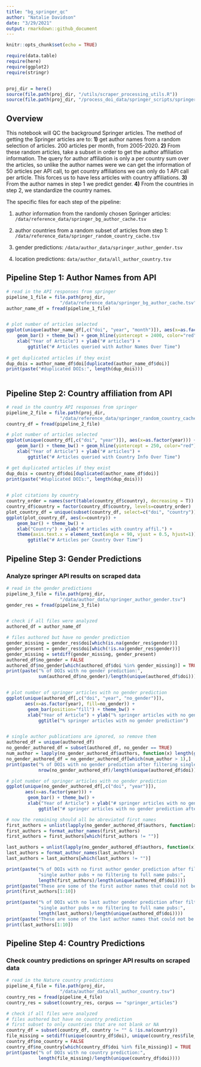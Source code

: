 ```yaml
---
title: "bg_springer_qc"
author: "Natalie Davidson"
date: "3/29/2021"
output: rmarkdown::github_document
---
```


```r
knitr::opts_chunk$set(echo = TRUE)

require(data.table)
require(here)
require(ggplot2)
require(stringr)


proj_dir = here()
source(file.path(proj_dir, "/utils/scraper_processing_utils.R"))
source(file.path(proj_dir, "/process_doi_data/springer_scripts/springer_scrape_utils.R"))

```


## Overview

This notebook will QC the background Springer articles.
The method of getting the Springer articles are to: 
**1)** get author names from a random selection of articles.
200 articles per month, from 2005-2020.
**2)** From these random articles, take a subset in order to get the author affiliation information.
The query for author affiliation is only a per country sum over the articles, so unlike the author names were we can get the information of 50 articles per API call, to get country affiliations we can only do 1 API call per article. 
This forces us to have less articles with country affiliations. 
**3)** From the author names in step 1 we predict gender.
**4)** From the countries in step 2, we standardize the country names.

The specific files for each step of the pipeline:

1. author information from the randomly chosen Springer articles: `/data/reference_data/springer_bg_author_cache.tsv`

2. author countries from a random subset of articles from step 1: `/data/reference_data/springer_random_country_cache.tsv`

3. gender predictions: `/data/author_data/springer_author_gender.tsv`

4. location predictions: `data/author_data/all_author_country.tsv`


## Pipeline Step 1: Author Names from API


```r

# read in the API responses from springer
pipeline_1_file = file.path(proj_dir,
                    "/data/reference_data/springer_bg_author_cache.tsv")
author_name_df = fread(pipeline_1_file)


# plot number of articles selected
ggplot(unique(author_name_df[,c("doi", "year", "month")]), aes(x=as.factor(year))) +
    geom_bar() + theme_bw() + geom_hline(yintercept = 2400, color="red") +
    xlab("Year of Article") + ylab("# articles") +
        ggtitle("# Articles queried with Author Names Over Time")
    
# get duplicated articles if they exist
dup_dois = author_name_df$doi[duplicated(author_name_df$doi)]
print(paste("#duplicated DOIs:", length(dup_dois)))
    
```


## Pipeline Step 2: Country affiliation from API 

```r


# read in the country API responses from springer
pipeline_2_file = file.path(proj_dir,
                    "/data/reference_data/springer_random_country_cache.tsv")
country_df = fread(pipeline_2_file)

# plot number of articles selected
ggplot(unique(country_df[,c("doi", "year")]), aes(x=as.factor(year))) +
    geom_bar() + theme_bw() + geom_hline(yintercept = 250, color="red") +
    xlab("Year of Article") + ylab("# articles") +
        ggtitle("# Articles queried with Country Info Over Time")

# get duplicated articles if they exist
dup_dois = country_df$doi[duplicated(author_name_df$doi)]
print(paste("#duplicated DOIs:", length(dup_dois)))
    

```


```r


# plot citations by country
country_order = names(sort(table(country_df$country), decreasing = T))
country_df$country = factor(country_df$country, levels=country_order)
plot_country_df = unique(subset(country_df, select=c("doi", "country")))
ggplot(plot_country_df, aes(x=country)) +
    geom_bar() + theme_bw() +
    xlab("Country") + ylab("# articles with country affil.") +
    theme(axis.text.x = element_text(angle = 90, vjust = 0.5, hjust=1)) +
        ggtitle("# Articles per Country Over Time")


```

## Pipeline Step 3: Gender Predictions

### Analyze springer API results on scraped data


```r


# read in the gender predictions
pipeline_3_file = file.path(proj_dir,
                    "/data/author_data/springer_author_gender.tsv")
gender_res = fread(pipeline_3_file)


# check if all files were analyzed
authored_df = author_name_df

# files authored but have no gender prediction
gender_missing = gender_res$doi[which(is.na(gender_res$gender))]
gender_present = gender_res$doi[which(!is.na(gender_res$gender))]
gender_missing = setdiff(gender_missing, gender_present)
authored_df$no_gender = FALSE
authored_df$no_gender[which(authored_df$doi %in% gender_missing)] = TRUE
print(paste("% of DOIs with no gender prediction:", 
            sum(authored_df$no_gender)/length(unique(authored_df$doi))))


# plot number of springer articles with no gender prediction
ggplot(unique(authored_df[,c("doi", "year", "no_gender")]), 
       aes(x=as.factor(year), fill=no_gender)) +
        geom_bar(position="fill") + theme_bw() +
        xlab("Year of Article") + ylab("% springer articles with no gender prediction") +
            ggtitle("% springer articles with no gender prediction")


# single author publications are ignored, so remove them
authored_df = unique(authored_df)
no_gender_authored_df = subset(authored_df, no_gender == TRUE)
num_author = lapply(no_gender_authored_df$authors, function(x) length(grep(";", x))+1)
no_gender_authored_df = no_gender_authored_df[which(num_author > 1),]
print(paste("% of DOIs with no gender prediction after filtering single author pubs:", 
            nrow(no_gender_authored_df)/length(unique(authored_df$doi))))

# plot number of springer articles with no gender prediction
ggplot(unique(no_gender_authored_df[,c("doi", "year")]), 
       aes(x=as.factor(year))) +
        geom_bar() + theme_bw() +
        xlab("Year of Article") + ylab("# springer articles with no gender prediction") +
            ggtitle("# springer articles with no gender prediction after filtering for multi-author")

# now the remaining should all be abreviated first names
first_authors = unlist(lapply(no_gender_authored_df$authors, function(x) unlist(str_split(x, "; "))[1]))
first_authors = format_author_names(first_authors)
first_authors = first_authors[which(first_authors != "")]

last_authors = unlist(lapply(no_gender_authored_df$authors, function(x) rev(unlist(str_split(x, "; ")))[1]))
last_authors = format_author_names(last_authors)
last_authors = last_authors[which(last_authors != "")]

print(paste("% of DOIs with no first author gender prediction after filtering",
            "single author pubs + no filtering to full name pubs:", 
            length(first_authors)/length(unique(authored_df$doi))))
print(paste("These are some of the first author names that could not be identified:"))
print(first_authors[1:10])

print(paste("% of DOIs with no last author gender prediction after filtering",
            "single author pubs + no filtering to full name pubs:", 
            length(last_authors)/length(unique(authored_df$doi))))
print(paste("These are some of the last author names that could not be identified:"))
print(last_authors[1:10])


```


## Pipeline Step 4: Country Predictions

### Check country predictions on springer API results on scraped data

```r


# read in the Nature country predictions
pipeline_4_file = file.path(proj_dir,
                    "/data/author_data/all_author_country.tsv")
country_res = fread(pipeline_4_file)
country_res = subset(country_res, corpus == "springer_articles")

# check if all files were analyzed
# files authored but have no country prediction
# first subset to only countries that are not blank or NA
country_df = subset(country_df, country != "" & !is.na(country))
file_missing = setdiff(unique(country_df$doi), unique(country_res$file_id))
country_df$no_country = FALSE
country_df$no_country[which(country_df$doi %in% file_missing)] = TRUE
print(paste("% of DOIs with no country prediction:", 
            length(file_missing)/length(unique(country_df$doi))))


```
